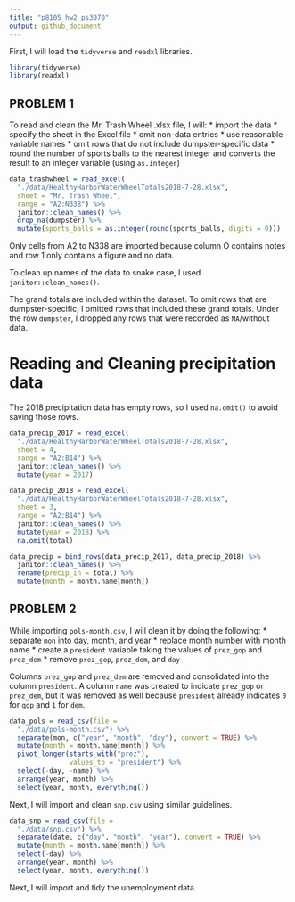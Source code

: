 ```yaml
---
title: "p8105_hw2_ps3070"
output: github_document
---
```


First, I will load the `tidyverse` and `readxl` libraries.

```r

library(tidyverse)
library(readxl)
```

## PROBLEM 1

To read and clean the Mr. Trash Wheel .xlsx file, I will:
* import the data
* specify the sheet in the Excel file
* omit non-data entries
* use reasonable variable names
* omit rows that do not include dumpster-specific data
* round the number of sports balls to the nearest integer and converts the result to an integer variable (using `as.integer`)

```r
data_trashwheel = read_excel(
  "./data/HealthyHarborWaterWheelTotals2018-7-28.xlsx",
  sheet = "Mr. Trash Wheel",
  range = "A2:N338") %>%
  janitor::clean_names() %>% 
  drop_na(dumpster) %>% 
  mutate(sports_balls = as.integer(round(sports_balls, digits = 0)))
```

Only cells from A2 to N338 are imported because column O contains notes and row 1 only contains a figure and no data.

To clean up names of the data to snake case, I used `janitor::clean_names()`.

The grand totals are included within the dataset. To omit rows that are dumpster-specific, I omitted rows that included these grand totals. Under the row `dumpster`, I dropped any rows that were recorded as `NA`/without data.


# Reading and Cleaning precipitation data

The 2018 precipitation data has empty rows, so I used `na.omit()` to avoid saving those rows.

```r
data_precip_2017 = read_excel(
  "./data/HealthyHarborWaterWheelTotals2018-7-28.xlsx",
  sheet = 4,
  range = "A2:B14") %>% 
  janitor::clean_names() %>% 
  mutate(year = 2017)

data_precip_2018 = read_excel(
  "./data/HealthyHarborWaterWheelTotals2018-7-28.xlsx",
  sheet = 3,
  range = "A2:B14") %>% 
  janitor::clean_names() %>% 
  mutate(year = 2018) %>% 
  na.omit(total)

data_precip = bind_rows(data_precip_2017, data_precip_2018) %>% 
  janitor::clean_names() %>% 
  rename(precip_in = total) %>%
  mutate(month = month.name[month])
```

## PROBLEM 2

While importing `pols-month.csv`, I will clean it by doing the following:
* separate `mon` into day, month, and year
* replace month number with month name
* create a `president` variable taking the values of `prez_gop` and `prez_dem`
* remove `prez_gop`, `prez_dem`, and `day`

Columns `prez_gop` and `prez_dem` are removed and consolidated into the column `president`. A column `name` was created to indicate `prez_gop` or `prez_dem`, but it was removed as well because `president` already indicates `0` for `gop` and `1` for `dem`.

```r
data_pols = read_csv(file = 
  "./data/pols-month.csv") %>% 
  separate(mon, c("year", "month", "day"), convert = TRUE) %>% 
  mutate(month = month.name[month]) %>% 
  pivot_longer(starts_with("prez"),
               values_to = "president") %>% 
  select(-day, -name) %>% 
  arrange(year, month) %>% 
  select(year, month, everything())
```

Next, I will import and clean `snp.csv` using similar guidelines.

```r
data_snp = read_csv(file = 
  "./data/snp.csv") %>% 
  separate(date, c("day", "month", "year"), convert = TRUE) %>% 
  mutate(month = month.name[month]) %>% 
  select(-day) %>% 
  arrange(year, month) %>% 
  select(year, month, everything())
```


Next, I will import and tidy the unemployment data.




